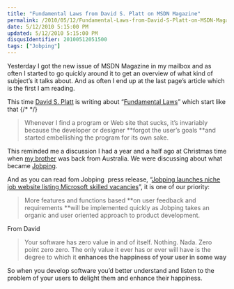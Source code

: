 ```yaml
---
title: "Fundamental Laws from David S. Platt on MSDN Magazine"
permalink: /2010/05/12/Fundamental-Laws-from-David-S-Platt-on-MSDN-Magazine/
date: 5/12/2010 5:15:00 PM
updated: 5/12/2010 5:15:00 PM
disqusIdentifier: 20100512051500
tags: ["Jobping"]
---
```

Yesterday I got the new issue of MSDN Magazine in my mailbox and as often I started to go quickly around it to get an overview of what kind of subject’s it talks about. And as often I end up at the last page’s article which is the first I am reading.

This time [David S. Platt](http://msdn.microsoft.com/ee532098.aspx?sdmr=DavidPlatt&sdmi=authors) is writing about “[Fundamental Laws](http://msdn.microsoft.com/en-us/magazine/ff646970.aspx)” which start like that
{/* <!-- more --> */}

> Whenever I find a program or Web site that sucks, it’s invariably because the developer or designer **forgot the user’s goals **and started embellishing the program for its own sake.

This reminded me a discussion I had a year and a half ago at Christmas time when [my brother](http://myaustraliantrip.blogspot.com/) was back from Australia. We were discussing about what became [Jobping](http://www.jobping.com).

And as you can read fom Jobping  press release, “[Jobping launches niche job website listing Microsoft skilled vacancies](http://blog.jobping.com/2010/04/jobping-launches-niche-job-website.html)”, it is one of our priority:

> More features and functions based **on user feedback and requirements **will be implemented quickly as Jobping takes an organic and user oriented approach to product development.

From David

> Your software has zero value in and of itself. Nothing. Nada. Zero point zero zero. The only value it ever has or ever will have is the degree to which it **enhances the happiness of your user in some way**

So when you develop software you’d better understand and listen to the problem of your users to delight them and enhance their happiness.
